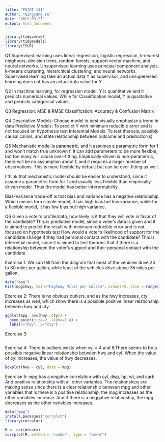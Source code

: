 ```yaml
---
title: "PSTAT 131"
author: "Qingyang Fu"
date: "2022-09-27"
output: html_document
---
```


```r
library(tidyverse)
library(tidymodels)
library(ISLR)
```


Q1
Supervised learning uses linear regression, logistic regression, k-nearest neighbors, decision trees, random forests, support vector machine, and neural networks.
Unsupervised learning uses principal component analysis, k-means clustering, hierarchical clustering, and neural networks.
Supervised learning take an actual data Y as supervisor, and unsupervised learning does not has an actual data value for Y. 


Q2
In machine learning, for regression model, Y is quantitative and it predicts numerical values. While for Classification model, Y is qualitative and predicts categorical values.


Q3
Regression: MSE & RMSE
Classification: Accuracy & Confusion Matrix


Q4
Descriptive Models: Choose model to best visually emphasize a trend in data
Predictive Models: To predict Y with minimum reducible error and is not focused on hypothesis test
Inferential Models: To test theroeis, possibly causal calims, and state relationship between outcome and predicator(s)


Q5
Mechanistic model is parametric, and it assumes a parametric form for f and won't match true unknown f. It can add parameters to be more flexible, but too many will cause over-fitting.
Empirically-driven is non-parametric, there will be no assumption about f, and it requires a larger number of observations. This is more flexible by default but can be over-fitting as well. 

I think that mechanistic model should be easier to understand, since it assume a parametric form for f and usually less flexible than empirically- driven model. Thus the model has better interpretability. 

Bias-Variance trade-off is that bias and variance has a negative relationship. Which means fora simple model, it has high bias but low variance, while for a flexible model, it has low bias but high variance.


Q6
Given a voter’s profile/data, how likely is it that they will vote in favor of the candidate?
  This is predictive model, since a voter's data is given and it is aimed to predict the result with minimum reducible error and is not focused on hypothesis test
How would a voter’s likelihood of support for the candidate change if they had personal contact with the candidate?
  This is inferential model, since it is aimed to test theories that if there is a relationship between the voter's support and their personal contact with the candidate.



Exercise 1:
We can tell from the diagram that most of the vehicles drive 25 to 30 miles per gallon, while least of the vehicles drive above 35 miles per gallon.
```r
data("mpg")
hist(mpg$hwy, main="Highway Miles per Gallon", breaks=5, xlim = range(10:45), xlab="hwy",ylab= "Frequency")
```

Exercise 2:
There is no obvious outliers, and as the hwy increases, cty increases as well, which show there is a possible positive linear relationship between hwy and cty.
```r
ggplot(mpg, aes(hwy, cty)) + 
  geom_point(size=2, alpha=0.4) +
  labs(x="hwy", y="cty")
```

Exercise 3:
```r

```

Exercise 4:
There is outliers exists when cyl = 4 and 8.There seems to be a possible negative linear relationship between hwy and cyl. When the value of cyl increases, the value of hwy decreases.
```r
boxplot(hwy ~ cyl, data = mpg)
```

Exercise 5:
mpg has a negative correlation with cyl, disp, hp, wt, and carb. And positive relationship with all other variables. The relationships are making sense since there is a clear relationship between mpg and other variables that is there is a positive relationship, the mpg increases as the other variables increase. And if there is a neggative relationship, the mpg decreases as the other variables increases.
```r
data("mpg")
install.packages("corrplot")
library(corrplot)
```
```r
M <- cor(mtcars)
corrplot(M, method = 'number', type = "lower")
```

